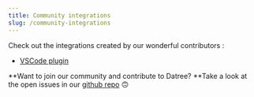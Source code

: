 ```yaml
---
title: Community integrations
slug: /community-integrations
---
```


Check out the integrations created by our wonderful contributors :

- [VSCode plugin](https://github.com/SuyashSonawane/vscode-datree)

**Want to join our community and contribute to Datree?
**Take a look at the open issues in our [github repo](https://github.com/datreeio/datree) 🙃
